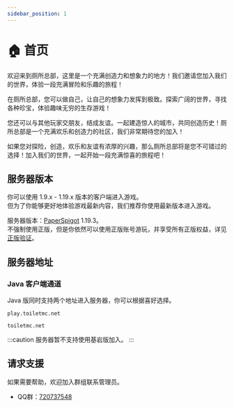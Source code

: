 ```yaml
---
sidebar_position: 1
---
```


# 🏠 首页

欢迎来到厕所总部，这里是一个充满创造力和想象力的地方！我们邀请您加入我们的世界，体验一段充满冒险和乐趣的旅程！

在厕所总部，您可以做自己，让自己的想象力发挥到极致。探索广阔的世界，寻找各种珍宝，体验趣味无穷的生存游戏！

您还可以与其他玩家交朋友，结成友谊。一起建造惊人的城市，共同创造历史！厕所总部是一个充满欢乐和创造力的社区，我们非常期待您的加入！

如果您对探险，创造，欢乐和友谊有浓厚的兴趣，那么厕所总部将是您不可错过的选择！加入我们的世界，一起开始一段充满惊喜的旅程吧！

## 服务器版本

你可以使用 1.9.x - 1.19.x 版本的客户端进入游戏。  
但为了你能够更好地体验游戏最新内容，我们推荐你使用最新版本进入游戏。

服务器版本：[PaperSpigot](https://papermc.io) 1.19.3。  
不强制使用正版，但是你依然可以使用正版账号游玩，并享受所有正版权益，详见[正版验证](/help/functions/premium)。

## 服务器地址

### Java 客户端通道
Java 版同时支持两个地址进入服务器，你可以根据喜好选择。

```
play.toiletmc.net
```

```
toiletmc.net
```
:::caution
服务器暂不支持使用基岩版加入。
:::

## 请求支援

如果需要帮助，欢迎加入群组联系管理员。  
* QQ群：[720737548](https://jq.qq.com/?_wv=1027&k=Uc4Zt2F1)

